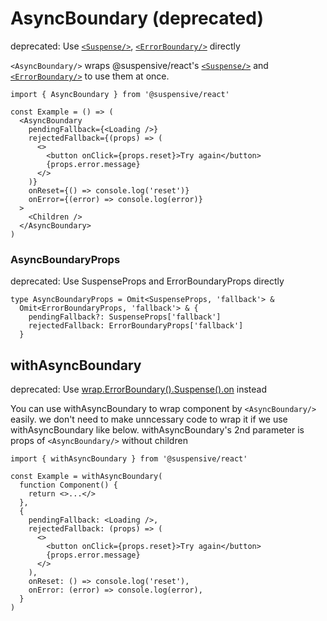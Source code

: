 
# AsyncBoundary (deprecated)

<Callout type='warning'>

deprecated: Use [`<Suspense/>`](./Suspense), [`<ErrorBoundary/>`](./ErrorBoundary) directly

</Callout>

`<AsyncBoundary/>` wraps @suspensive/react's [`<Suspense/>`](./Suspense) and [`<ErrorBoundary/>`](./ErrorBoundary) to use them at once.

```tsx /AsyncBoundary/
import { AsyncBoundary } from '@suspensive/react'

const Example = () => (
  <AsyncBoundary
    pendingFallback={<Loading />}
    rejectedFallback={(props) => (
      <>
        <button onClick={props.reset}>Try again</button>
        {props.error.message}
      </>
    )}
    onReset={() => console.log('reset')}
    onError={(error) => console.log(error)}
  >
    <Children />
  </AsyncBoundary>
)
```

### AsyncBoundaryProps

<Callout type='warning'>

deprecated: Use SuspenseProps and ErrorBoundaryProps directly

</Callout>

```tsx /AsyncBoundaryProps/
type AsyncBoundaryProps = Omit<SuspenseProps, 'fallback'> &
  Omit<ErrorBoundaryProps, 'fallback'> & {
    pendingFallback?: SuspenseProps['fallback']
    rejectedFallback: ErrorBoundaryProps['fallback']
  }
```

## withAsyncBoundary

<Callout type='warning'>

deprecated: Use [wrap.ErrorBoundary().Suspense().on](./wrap) instead

</Callout>

You can use withAsyncBoundary to wrap component by `<AsyncBoundary/>` easily.
we don't need to make unncessary code to wrap it if we use withAsyncBoundary like below.
withAsyncBoundary's 2nd parameter is props of `<AsyncBoundary/>` without children

```tsx /withAsyncBoundary/
import { withAsyncBoundary } from '@suspensive/react'

const Example = withAsyncBoundary(
  function Component() {
    return <>...</>
  },
  {
    pendingFallback: <Loading />,
    rejectedFallback: (props) => (
      <>
        <button onClick={props.reset}>Try again</button>
        {props.error.message}
      </>
    ),
    onReset: () => console.log('reset'),
    onError: (error) => console.log(error),
  }
)
```
